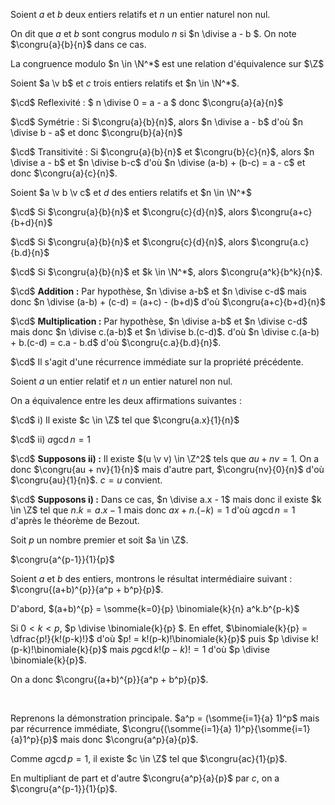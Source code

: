 

<Item type='definition' titre='relation de congruence'>

Soient $a$ et $b$ deux entiers relatifs et $n$ un entier naturel non nul.

On dit que $a$ et $b$ sont congrus modulo $n$ si $n \divise a - b $. On note $\congru{a}{b}{n}$ dans ce cas.

</Item>

<Item type='proposition' titre='relation binaire'>

La congruence modulo $n \in \N^*$ est une relation d'équivalence sur $\Z$
</Item>

<Hideable type='démonstration' titre=''>

Soient $a \v b$ et $c$ trois entiers relatifs et $n \in \N^*$.

$\cd$ Reflexivité : $ n \divise 0 =  a - a $ donc $\congru{a}{a}{n}$

$\cd$ Symétrie : Si $\congru{a}{b}{n}$, alors $n \divise a - b$ d'où $n \divise b - a$ et donc $\congru{b}{a}{n}$

$\cd$ Transitivité : Si $\congru{a}{b}{n}$ et $\congru{b}{c}{n}$, alors $n \divise a - b$ et $n \divise b-c$ d'où $n \divise (a-b) + (b-c) = a - c$ et donc $\congru{a}{c}{n}$.

</Hideable>


<Item type='proposition' titre='congruences et opérations'>

Soient $a \v b \v c$ et $d$ des entiers relatifs et $n \in \N^*$

$\cd$ Si $\congru{a}{b}{n}$ et $\congru{c}{d}{n}$, alors $\congru{a+c}{b+d}{n}$

$\cd$ Si $\congru{a}{b}{n}$ et $\congru{c}{d}{n}$, alors $\congru{a.c}{b.d}{n}$

$\cd$ Si $\congru{a}{b}{n}$ et $k \in \N^*$, alors $\congru{a^k}{b^k}{n}$.

</Item>

<Hideable type='démonstration' titre=''>

$\cd$ **Addition :** Par hypothèse, $n \divise a-b$ et $n \divise c-d$ mais donc $n \divise (a-b) + (c-d) = (a+c) - (b+d)$ d'où $\congru{a+c}{b+d}{n}$

$\cd$ **Multiplication :** Par hypothèse, $n \divise a-b$ et $n \divise c-d$ mais donc $n \divise c.(a-b)$ et $n \divise b.(c-d)$. d'où $n \divise c.(a-b) + b.(c-d) = c.a - b.d$ d'où $\congru{c.a}{b.d}{n}$.

$\cd$ Il s'agit d'une récurrence immédiate sur la propriété précédente.

</Hideable>


<Item type='proposition' titre='inversion et congruence'>

Soient $a$ un entier relatif et $n$ un entier naturel non nul.

On a équivalence entre les deux affirmations suivantes :

$\cd$ i\) Il existe $c \in \Z$ tel que $\congru{a.x}{1}{n}$

$\cd$ ii\) $a \gcd n = 1$
</Item>

<Hideable type='démonstration' titre=''>

$\cd$ **Supposons ii\) :** Il existe $(u \v v) \in \Z^2$ tels que $au + nv = 1$. On a donc $\congru{au + nv}{1}{n}$ mais d'autre part, $\congru{nv}{0}{n}$ d'où $\congru{au}{1}{n}$. $c = u$ convient.

$\cd$ **Supposons i\) :** Dans ce cas, $n \divise a.x - 1$ mais donc il existe $k \in \Z$ tel que $n.k = a.x - 1$ mais donc $ax + n.(-k) = 1$ d'où $a \gcd n = 1$ d'après le théorème de Bezout.

</Hideable>


<Item type='theoreme' titre='petit théorème de Fermat'>

Soit $p$ un nombre premier et soit $a \in \Z$.

$\congru{a^{p-1}}{1}{p}$
</Item>

<Hideable type='démonstration' titre=''>

Soient $a$ et $b$ des entiers, montrons le résultat intermédiaire suivant : $\congru{(a+b)^{p}}{a^p + b^p}{p}$.

D'abord, $(a+b)^{p} = \somme{k=0}{p} \binomiale{k}{n} a^k.b^{p-k}$

Si $0 < k < p$, $p \divise \binomiale{k}{p} $. En effet, $\binomiale{k}{p} = \dfrac{p!}{k!(p-k)!}$ d'où $p! = k!(p-k)!\binomiale{k}{p}$ puis $p \divise k!(p-k)!\binomiale{k}{p}$ mais $p \gcd k!(p-k)! = 1$ d'où $p \divise \binomiale{k}{p}$.

On a donc $\congru{(a+b)^{p}}{a^p + b^p}{p}$.

<br/>

Reprenons la démonstration principale. $a^p = (\somme{i=1}{a} 1)^p$ mais par récurrence immédiate, $\congru{(\somme{i=1}{a} 1)^p}{\somme{i=1}{a}1^p}{p}$ mais donc $\congru{a^p}{a}{p}$.

Comme $a \gcd p = 1$, il existe $c \in \Z$ tel que $\congru{ac}{1}{p}$.

En multipliant de part et d'autre $\congru{a^p}{a}{p}$ par $c$, on a $\congru{a^{p-1}}{1}{p}$.
</Hideable>